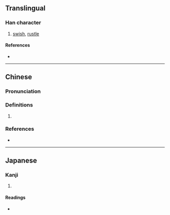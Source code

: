 {{character info/new}}
==Translingual==

===Han character===
{{Han char|rn=30|rad=口|as=08|sn=11|four=62000|canj=RSBN|ids=⿰口刷}}

# [[swish]], [[rustle]]

====References====
* {{Han ref|kx=0193.180|dkj=03762|dj=0413.180|hdz=10647.060|uh=5530|ud=21808|bh=D47C|bd=54396}}

----

==Chinese==
{{zh-forms}}

===Pronunciation===
{{zh-pron
|m=shuā
|c=caat3,syut3
|cat=
}}

===Definitions===
{{zh-hanzi}}

# {{rfdef|zh}}

===References===
* {{R:yue:mfccd}}

----

==Japanese==

===Kanji===
{{ja-kanji|grade=|rs=口08}}

# {{rfdef|ja|sort=口08}}

====Readings====
* {{ja-readings|on=[[せつ]] (setsu), [[せち]] (sechi), [[さつ]] (satsu)|kun=[[はねつくろふ]] (hanetsukurofu)}}